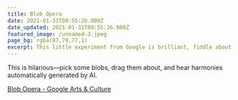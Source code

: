 ```yaml
---
title: Blob Opera
date: 2021-01-31T09:55:26.000Z
date_updated: 2021-01-31T09:55:26.000Z
featured_image: /unnamed-3.jpeg
page_bg: rgba(87,79,77,1)
excerpt: This little experiment from Google is brilliant, fiddle about with singing blobs and see what you can generate.
---
```


This is hilarious—pick some blobs, drag them about, and hear harmonies automatically generated by AI.

[Blob Opera - Google Arts & Culture](https://artsandculture.google.com/experiment/blob-opera/AAHWrq360NcGbw?cp=e30.)
